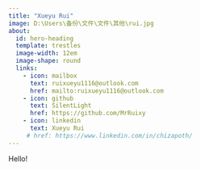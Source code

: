 ```yaml
---
title: "Xueyu Rui"
image: D:\Users\备份\文件\文件\其他\rui.jpg
about:
  id: hero-heading
  template: trestles
  image-width: 12em
  image-shape: round
  links:
    - icon: mailbox
      text: ruixueyu1116@outlook.com
      href: mailto:ruixueyu1116@outlook.com
    - icon: github
      text: SilentLight
      href: https://github.com/MrRuixy
    - icon: linkedin
      text: Xueyu Rui
     # href: https://www.linkedin.com/in/chizapoth/
---
```


::: {#hero-heading}

Hello! 


:::
